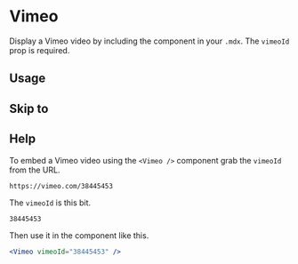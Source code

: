 

<Meta title="Components/Vimeo" component={Vimeo} />

# Vimeo

Display a Vimeo video by including the component in your `.mdx`. The `vimeoId` prop is required.

<ArgsTable of={Vimeo} />

## Usage

<Canvas>
  <Story name="usage">
    <Vimeo vimeoId="38445453" />
  </Story>
</Canvas>

## Skip to

<Canvas>
  <Story name="skipTo">
    <Vimeo
      vimeoId="38445453"
      skipTo={{
        h: 0,
        m: 1,
        s: 15,
      }}
    />
  </Story>
</Canvas>

## Help

<Story name="help" />

To embed a Vimeo video using the `<Vimeo />` component grab the `vimeoId` from the URL.

```
https://vimeo.com/38445453
```

The `vimeoId` is this bit.

```
38445453
```

Then use it in the component like this.

```jsx
<Vimeo vimeoId="38445453" />
```
